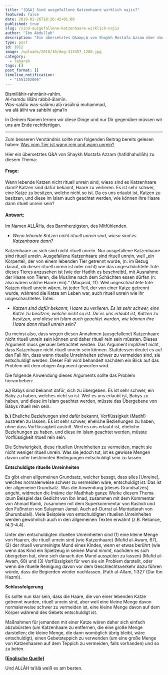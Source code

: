 ```yaml
---
title: "[Q&A] Sind ausgefallene Katzenhaare wirklich najis?"
featured: false
date: 2019-02-26T18:26:42+01:00
published: true
slug: /sind-ausgefallene-katzenhaare-wirklich-najis
author: "Ibn Abdullah"
description: "Ein übersetztes Q&amp;A von Shaykh Mostafa Azzam über das Thema, wie ausgefallene Katzenhaare von den Shāfi'īten als rituell unrein angesehen werden können."
type: post
id: 1012
image: /uploads/2018/10/dog-313357_1280.jpg
category:
  - Taharah
tags: []
post_format: []
timeline_notification:
  - "1551202006"
---
```


Bismillāhir-rahmānir-rahīm.  
Al-hamdu lillāhi rabbil-ālamīn.  
Was-salātu was-salāmu alā rasūlinā muhammad,  
wa alā ālihi wa sahbihi ajma’īn

In Deinem Namen lernen wir diese Dinge und nur Dir gegenüber müssen wir uns am Ende rechtfertigen.

---

Zum besseren Verständnis sollte man folgenden Beitrag bereits gelesen haben: [Was vom Tier ist wann rein und wann unrein?](https://shafiimadhhab.wordpress.com/2018/11/11/was-vom-tier-ist-wann-rein-unrein/)

Hier ein übersetztes Q&amp;A von Shaykh Mostafa Azzam (hafidhahullāh) zu diesem Thema:

#### Frage:

Wenn lebende Katzen nicht rituell unrein sind, wieso sind es Katzenhaare dann? Katzen sind dafür bekannt, Haare zu verlieren. Es ist sehr schwer, eine Katze zu besitzen, welche nicht so ist. Da es uns erlaubt ist, Katzen zu besitzen, und diese im Islam auch geachtet werden, wie können ihre Haare dann rituell unrein sein?

#### Antwort:

Im Namen ALLĀHs, des Barmherzigsten, des Mitfühlenden.

- _Wenn lebende Katzen nicht rituell unrein sind, wieso sind es Katzenhaare dann?_

Katzenhaare an sich sind nicht rituell unrein. Nur ausgefallene Katzenhaare sind rituell unrein. Ausgefallene Katzenhaare sind rituell unrein, weil „ein Körperteil, der von einem lebenden Tier getrennt wurde, (n: im Bezug darauf, ob dieser rituell unrein ist oder nicht) wie das ungeschächtete Tote dieses Tieres anzusehen ist \[wie der Hadith es beschreibt\], mit Ausnahme der Haare von Tieren, die Muslime nach dem Schächten essen dürfen (n: also wären solche Haare rein).“ (Maqasid, 11). Weil ungeschächtete tote Katzen rituell unrein wären, ist jeder Teil, der von einer Katze getrennt wurde, während die Katze am Leben war, auch rituell unrein wie ihr ungeschächtetes Totes.

- _Katzen sind dafür bekannt, Haare zu verlieren. Es ist sehr schwer, eine Katze zu besitzen, welche nicht so ist. Da es uns erlaubt ist, Katzen zu besitzen, und diese im Islam auch geachtet werden, wie können ihre Haare dann rituell unrein sein?_

Du meinst also, dass wegen diesen Annahmen (ausgefallene) Katzenhaare nicht rituell unrein sein können und daher rituell rein sein müssten. Dieses Argument muss genauer betrachtet werden. Das Argument impliziert nicht, dass Katzenhaare nicht rituell unrein sein können. Stattdessen deutet es auf den Fall hin, dass wenn rituelle Unreinheiten schwer zu vermeiden sind, sie entschuldigt werden. Dieser Fall wird behandelt nachdem ein Blick auf das Problem mit dem obigen Argument geworfen wird.

Die folgende Anwendung dieses Arguments sollte das Problem hervorheben:

**a.)** Babys sind bekannt dafür, sich zu übergeben. Es ist sehr schwer, ein Baby zu haben, welches nicht so ist. Weil es uns erlaubt ist, Babys zu haben, und diese im Islam geachtet werden, müsste das Übergebene von Babys rituell rein sein.

**b.)** Eheliche Beziehungen sind dafür bekannt, Vorflüssigkeit (Madhī) austreten zu lassen. Es ist sehr schwer, eheliche Beziehungen zu haben, ohne dass Vorflüssigkeit austritt. Weil es uns erlaubt ist, eheliche Beziehungen zu haben, und diese im Islam geachtet werden, müsste Vorflüssigkeit rituell rein sein.

Die Schwierigkeit, diese rituellen Unreinheiten zu vermeiden, macht sie nicht weniger rituell unrein. Was sie jedoch tut, ist es gewisse Mengen davon unter bestimmten Bedingungen entschuldigt sein zu lassen.

**Entschuldigte rituelle Unreinheiten**

Es gibt einen allgemeinen Grundsatz, welcher besagt, dass alles \[Unreine\], welches normalerweise schwer zu vermeiden wäre, entschuldigt ist. Das ist der allgemeine Grundsatz. Was die Anwendung \[dieses Grundsatzes\] angeht, widmeten die Imāme der Madhhab ganze Werke diesem Thema (zum Beispiel das Gedicht von Ibn Imad, zusammen mit dem Kommentar von Ahmad Ramli, zusammen mit dem Superkommentar von Rashidi und den Fußnoten von Sulayman Jamal. Auch ad-Durrat al-Muntadarah von Shurunbulali). Viele Beispiele von entschuldigten rituellen Unreinheiten werden gewöhnlich auch in den allgemeinen Texten erwähnt (z.B. Reliance, f4.3-4.4).

Unter den entschuldigten rituellen Unreinheiten sind (1) eine kleine Menge von Haaren, die rituell unrein sind (wie Katzenhaare) (Mufid al-Awam, 67), (2) der rituell verunreinigte Mund eines Kindes, wenn er etwas berührt (wie wenn das Kind ein Spielzeug in seinen Mund nimmt, nachdem es sich übergeben hat, ohne sich danach den Mund ausspülen zu lassen) (Mufid al-Awam, 68) und (3) Vorflüssigkeit für wen sie ein Problem darstellt, oder wenn die rituelle Reinigung davon vor dem Geschlechtsverkehr dazu führen würde, dass die Begierden wieder nachlassen. (Fath al-Allam, 1:327 (Dar Ibn Hazm)).

**Schlussfolgerung**

Es sollte nun klar sein, dass die Haare, die von einer lebenden Katze getrennt wurden, rituell unrein sind, aber weil eine kleine Menge davon normalerweise schwer zu vermeiden ist, eine kleine Menge davon auf dem Körper während des Gebets entschuldigt ist.

Maßnahmen für jemanden mit einer Katze wären daher sich einfach abzubürsten (um Katzenhaare zu entfernen, die eine große Menge darstellen; die kleine Menge, die dann womöglich übrig bleibt, wäre entschuldigt), einen Gebetsteppich zu verwenden (um eine große Menge von Katzenhaaren auf dem Teppich zu vermeiden, falls vorhanden) und so zu beten.

**\[**[**Englische Quelle\]**](https://islamqa.org/hanafi/qibla-hanafi/42889)

Und ALLĀH ta’ālā weiß es am besten.
